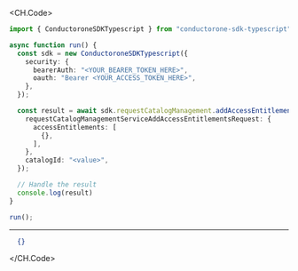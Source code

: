 
<CH.Code>
```typescript AddAccessEntitlements.ts
import { ConductoroneSDKTypescript } from "conductorone-sdk-typescript";

async function run() {
  const sdk = new ConductoroneSDKTypescript({
    security: {
      bearerAuth: "<YOUR_BEARER_TOKEN_HERE>",
      oauth: "Bearer <YOUR_ACCESS_TOKEN_HERE>",
    },
  });

  const result = await sdk.requestCatalogManagement.addAccessEntitlements({
    requestCatalogManagementServiceAddAccessEntitlementsRequest: {
      accessEntitlements: [
        {},
      ],
    },
    catalogId: "<value>",
  });

  // Handle the result
  console.log(result)
}

run();
```
---

```json Example Response
  {}
```
</CH.Code>
